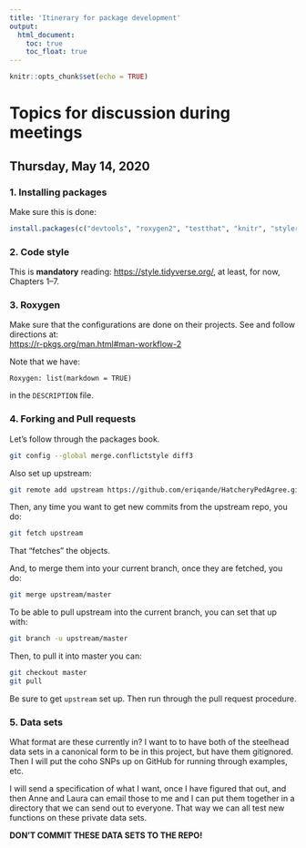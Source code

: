```yaml
---
title: 'Itinerary for package development'
output: 
  html_document:
    toc: true
    toc_float: true
---
```


```r
knitr::opts_chunk$set(echo = TRUE)
```




# Topics for discussion during meetings

## Thursday, May 14, 2020

### 1. Installing packages

Make sure this is done:
```r
install.packages(c("devtools", "roxygen2", "testthat", "knitr", "styler"))
```

### 2. Code style

This is **mandatory** reading: 
[https://style.tidyverse.org/](https://style.tidyverse.org/), at least, for
now, Chapters 1--7.

### 3. Roxygen

Make sure that the configurations are done on their projects. See and
follow directions at:  
[https://r-pkgs.org/man.html#man-workflow-2](https://r-pkgs.org/man.html#man-workflow-2)

Note that we have:
```
Roxygen: list(markdown = TRUE)
```
in the `DESCRIPTION` file.


### 4. Forking and Pull requests

Let's follow through the packages book.

```sh
git config --global merge.conflictstyle diff3
```

Also set up upstream:
```sh
git remote add upstream https://github.com/eriqande/HatcheryPedAgree.git
```

Then, any time you want to get new commits from the upstream repo, you do:
```sh
git fetch upstream
```
That "fetches" the objects.

And, to merge them into your current branch, once they are fetched, you do:
```sh
git merge upstream/master
```

To be able to pull upstream into the current branch, you can set that up
with:
```sh
git branch -u upstream/master   
```

Then, to pull it into master you can:
```sh
git checkout master
git pull
```



Be sure to get `upstream` set up.  Then run through the pull request procedure.


### 5. Data sets 

What format are these currently in?  I want to to have both of
the steelhead data sets in a canonical form to be in this project,
but have them gitignored. Then I will put the coho SNPs up on GitHub
for running through examples, etc.

I will send a specification of what I want, once I have figured
that out, and then Anne and Laura can email those to me and I can put them
together in a directory that we can send out to everyone.  That way we
can all test new functions on these private data sets.

**DON'T COMMIT THESE DATA SETS TO THE REPO!**


